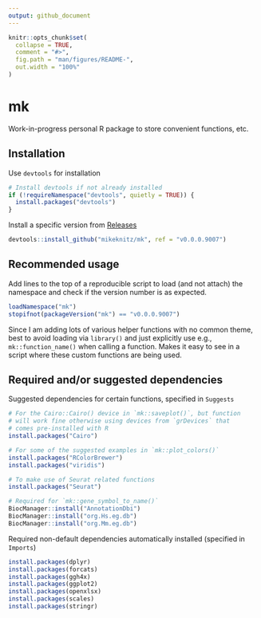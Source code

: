 ```yaml
---
output: github_document
---
```


<!-- README.md is generated from README.Rmd. Please edit that file -->

```r
knitr::opts_chunk$set(
  collapse = TRUE,
  comment = "#>",
  fig.path = "man/figures/README-",
  out.width = "100%"
)
```

# mk

Work-in-progress personal R package to store convenient functions, etc.

## Installation

Use `devtools` for installation

``` r
# Install devtools if not already installed
if (!requireNamespace("devtools", quietly = TRUE)) {
  install.packages("devtools")
}
```

Install a specific version from [Releases](https://github.com/mikeknitz/mk/releases)

``` r
devtools::install_github("mikeknitz/mk", ref = "v0.0.0.9007")
```

## Recommended usage

Add lines to the top of a reproducible script to load (and not attach) the namespace and check if the version number is as expected.

``` r
loadNamespace("mk")
stopifnot(packageVersion("mk") == "v0.0.0.9007")
```

Since I am adding lots of various helper functions with no common theme, best to avoid loading via `library()` and just explicitly use e.g., `mk::function_name()` when calling a function. Makes it easy to see in a script where these custom functions are being used.

## Required and/or suggested dependencies

Suggested dependencies for certain functions, specified in `Suggests`

``` r
# For the Cairo::Cairo() device in `mk::saveplot()`, but function
# will work fine otherwise using devices from `grDevices` that
# comes pre-installed with R
install.packages("Cairo")

# For some of the suggested examples in `mk::plot_colors()` 
install.packages("RColorBrewer")
install.packages("viridis")

# To make use of Seurat related functions
install.packages("Seurat")

# Required for `mk::gene_symbol_to_name()`
BiocManager::install("AnnotationDbi")
BiocManager::install("org.Hs.eg.db")
BiocManager::install("org.Mm.eg.db")
```

Required non-default dependencies automatically installed (specified in `Imports`)

``` r
install.packages(dplyr)
install.packages(forcats)
install.packages(ggh4x)
install.packages(ggplot2)
install.packages(openxlsx)
install.packages(scales)
install.packages(stringr)
```
